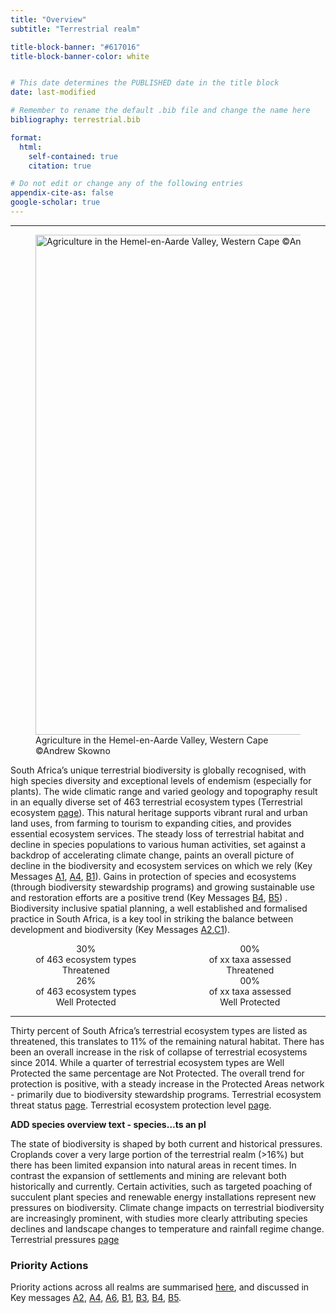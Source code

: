 ```yaml
---
title: "Overview"  
subtitle: "Terrestrial realm" 

title-block-banner: "#617016" 
title-block-banner-color: white 


# This date determines the PUBLISHED date in the title block
date: last-modified

# Remember to rename the default .bib file and change the name here
bibliography: terrestrial.bib

format:
  html:
    self-contained: true
    citation: true

# Do not edit or change any of the following entries
appendix-cite-as: false
google-scholar: true
---
```


------------------------------------------------------------------------

![Agriculture in the Hemel-en-Aarde Valley, Western Cape ©Andrew Skowno](imgs/canola_wc_skowno_crop.png){fig-align="center" width="800"}

South Africa's unique terrestrial biodiversity is globally recognised, with high species diversity and exceptional levels of endemism (especially for plants). The wide climatic range and varied geology and topography result in an equally diverse set of 463 terrestrial ecosystem types (Terrestrial ecosystem [page](./ter_ecosystems.qmd)). This natural heritage supports vibrant rural and urban land uses, from farming to tourism to expanding cities, and provides essential ecosystem services. The steady loss of terrestrial habitat and decline in species populations to various human activities, set against a backdrop of accelerating climate change, paints an overall picture of decline in the biodiversity and ecosystem services on which we rely (Key Messages [A1](../key-messages/kma1.qmd), [A4](../key-messages/kma4.qmd), [B1](../key-messages/kmb1.qmd)). Gains in protection of species and ecosystems (through biodiversity stewardship programs) and growing sustainable use and restoration efforts are a positive trend (Key Messages [B4](../key-messages/kmb4.qmd), [B5](../key-messages/kmb5.qmd)) . Biodiversity inclusive spatial planning, a well established and formalised practice in South Africa, is a key tool in striking the balance between development and biodiversity (Key Messages [A2](../key-messages/kma2.qmd),[C1](../key-messages/kmc1.qmd)).

::::: columns
::: {.column width="50%"}
<center>

| [30%]{.inline-style-threatened}
| of 463 ecosystem types
| [Threatened]{.inline-style-indicator}

| [26%]{.inline-style-well-protected}
| of 463 ecosystem types
| [Well Protected]{.inline-style-indicator}

</center>
:::

::: {.column width="50%"}
<center>

| [00%]{.inline-style-not-protected}
| of xx taxa assessed
| [Threatened]{.inline-style-indicator}

| [00%]{.inline-style-threatened}
| of xx taxa assessed
| [Well Protected]{.inline-style-indicator}

</center>
:::
:::::

------------------------------------------------------------------------

Thirty percent of South Africa's terrestrial ecosystem types are listed as threatened, this translates to 11% of the remaining natural habitat. There has been an overall increase in the risk of collapse of terrestrial ecosystems since 2014. While a quarter of terrestrial ecosystem types are Well Protected the same percentage are Not Protected. The overall trend for protection is positive, with a steady increase in the Protected Areas network - primarily due to biodiversity stewardship programs. Terrestrial ecosystem threat status [page](./ter_ets.qmd). Terrestrial ecosystem protection level [page](./ter_epl.qmd).

**ADD species overview text - species...ts an pl** <!--# Species team to insert a blurb that speaks to stats above ...eg Of the xx terr species assessed, yy% are threatened with extinction. Terrestrial species continue to decline over time. Species Protection Levels are increasing but greater gains could be made through more effective protected areas  -->

The state of biodiversity is shaped by both current and historical pressures. Croplands cover a very large portion of the terrestrial realm (\>16%) but there has been limited expansion into natural areas in recent times. In contrast the expansion of settlements and mining are relevant both historically and currently. Certain activities, such as targeted poaching of succulent plant species and renewable energy installations represent new pressures on biodiversity. Climate change impacts on terrestrial biodiversity are increasingly prominent, with studies more clearly attributing species declines and landscape changes to temperature and rainfall regime change. Terrestrial pressures [page](./ter_pressures-condition.qmd)

### Priority Actions

Priority actions across all realms are summarised [here](../integrated-findings/pakg_actions.qmd), and discussed in Key messages [A2](../key-messages/kma2.qmd), [A4](../key-messages/kma4.qmd), [A6](../key-messages/kma4.qmd), [B1](../key-messages/kma4.qmd), [B3](../key-messages/kmb3.qmd), [B4](../key-messages/kmb4.qmd), [B5](../key-messages/kmb5.qmd).
